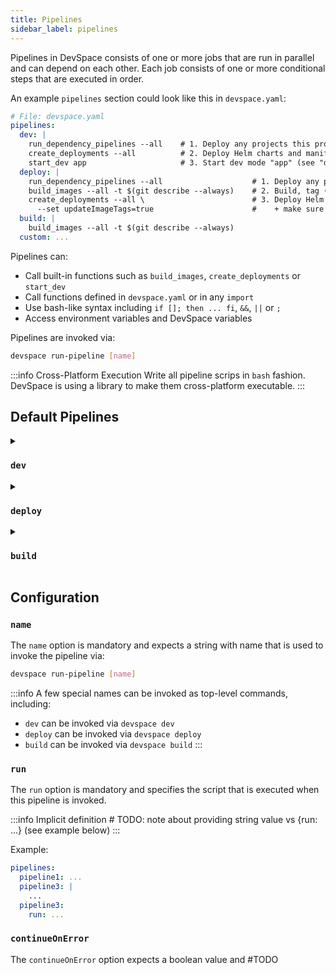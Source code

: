 ```yaml
---
title: Pipelines
sidebar_label: pipelines
---
```


Pipelines in DevSpace consists of one or more jobs that are run in parallel and can depend on each other. Each job consists of one or more conditional steps that are executed in order.

An example `pipelines` section could look like this in `devspace.yaml`:
```yaml
# File: devspace.yaml
pipelines:
  dev: |
    run_dependency_pipelines --all    # 1. Deploy any projects this project needs (see "dependencies")
    create_deployments --all          # 2. Deploy Helm charts and manifests specfied as "deployments"
    start_dev app                     # 3. Start dev mode "app" (see "dev" section)
  deploy: |
    run_dependency_pipelines --all                    # 1. Deploy any projects this project needs (see "dependencies")
    build_images --all -t $(git describe --always)    # 2. Build, tag (git commit hash) and push all images (see "images")
    create_deployments --all \                        # 3. Deploy Helm charts and manifests specfied as "deployments"
      --set updateImageTags=true                      #    + make sure to update all image tags to the one from step 2
  build: |
    build_images --all -t $(git describe --always)
  custom: ...
```

Pipelines can:
- Call built-in functions such as `build_images`, `create_deployments` or `start_dev`
- Call functions defined in `devspace.yaml` or in any `import`
- Use bash-like syntax including `if []; then ... fi`, `&&`, `||` or `;`
- Access environment variables and DevSpace variables

Pipelines are invoked via:
```bash
devspace run-pipeline [name]
```

:::info Cross-Platform Execution
Write all pipeline scrips in `bash` fashion. DevSpace is using a library to make them cross-platform executable.
:::


## Default Pipelines

<details>
<summary>

### `dev`

</summary>

The `dev` pipeline is executed by running `devspace dev` and has the following default workflow:

```bash
run_dependency_pipelines --all      # 1. Deploy any projects this project needs (see "dependencies")
create_deployments --all            # 2. Deploy Helm charts and manifests specfied as "deployments"
start_dev --all                     # 3. Start all dev modes
```

</details>

<details>
<summary>

### `deploy`

</summary>

The `deploy` pipeline is executed by running `devspace deploy` and has the following default workflow:

```bash
run_dependency_pipelines --all      # 1. Deploy any projects this project needs (see "dependencies")
build_images --all                  # 2. Build, tag (git commit hash) and push all images (see "images")
create_deployments --all \          # 3. Deploy Helm charts and manifests specfied as "deployments"
  --set updateImageTags=true        #    + make sure to update all image tags to the one from step 2
```

</details>


<details>
<summary>

### `build`

</summary>

The `build` pipeline is executed by running `devspace build` and has the following default workflow:

```bash
build_images --all      # Build, tag (git commit hash) and push all images (see "images")
```

</details>


## Configuration

### `name`
The `name` option is mandatory and expects a string with name that is used to invoke the pipeline via:
``` bash
devspace run-pipeline [name]
```

:::info
A few special names can be invoked as top-level commands, including:
- `dev` can be invoked via `devspace dev`
- `deploy` can be invoked via `devspace deploy`
- `build` can be invoked via `devspace build`
:::


### `run`
The `run` option is mandatory and specifies the script that is executed when this pipeline is invoked.

:::info Implicit definition
\# TODO: note about providing string value vs {run: ...} (see example below)
:::

Example:
```yaml
pipelines:
  pipeline1: ...
  pipeline3: |
    ...
  pipeline3:
    run: ...
```

### `continueOnError`
The `continueOnError` option expects a boolean value and #TODO
